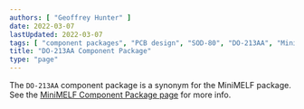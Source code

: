 ```yaml
---
authors: [ "Geoffrey Hunter" ]
date: 2022-03-07
lastUpdated: 2022-03-07
tags: [ "component packages", "PCB design", "SOD-80", "DO-213AA", "MiniMELF" ]
title: "DO-213AA Component Package"
type: "page"
---
```


The `DO-213AA` component package is a synonym for the MiniMELF package. See the [MiniMELF Component Package page](/pcb-design/component-packages/minimelf-component-package/) for more info.
